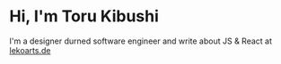 # Hi, I'm Toru Kibushi

I'm a designer durned software engineer and write about JS & React at [lekoarts.de](https://www.lekoarts.de?utm_source=cara&utm_medium=Starter)
